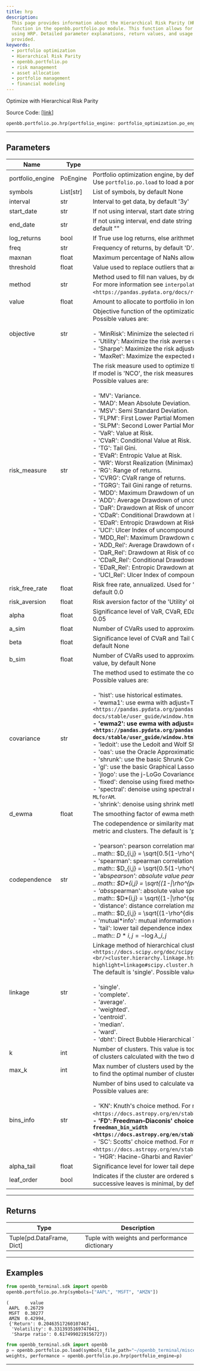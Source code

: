 ```yaml
---
title: hrp
description:
  This page provides information about the Hierarchical Risk Parity (HRP)
  function in the openbb.portfolio.po module. This function allows for portfolio optimization
  using HRP. Detailed parameter explanations, return values, and usage examples are
  provided.
keywords:
  - portfolio optimization
  - Hierarchical Risk Parity
  - openbb.portfolio.po
  - risk management
  - asset allocation
  - portfolio management
  - financial modeling
---
```



<HeadTitle title="portfolio.po.hrp - Reference | OpenBB SDK Docs" />

Optimize with Hierarchical Risk Parity

Source Code: [[link](https://github.com/OpenBB-finance/OpenBBTerminal/tree/main/openbb_terminal/portfolio/portfolio_optimization/po_model.py#L1487)]

```python
openbb.portfolio.po.hrp(portfolio_engine: portfolio_optimization.po_engine.PoEngine = None, symbols: List[str] = None, kwargs: Any)
```

---

## Parameters

| Name             | Type      | Description                                                                                                                                                                                                                                                                                                                                                                                                                                                                                                                                                                                                                                                                                                                                                                                                                                                                                                                                                                                                                                                                                                                                                                                                                                                                                                                                                                                                                                                                                                                                                                                             | Default | Optional |
| ---------------- | --------- | ------------------------------------------------------------------------------------------------------------------------------------------------------------------------------------------------------------------------------------------------------------------------------------------------------------------------------------------------------------------------------------------------------------------------------------------------------------------------------------------------------------------------------------------------------------------------------------------------------------------------------------------------------------------------------------------------------------------------------------------------------------------------------------------------------------------------------------------------------------------------------------------------------------------------------------------------------------------------------------------------------------------------------------------------------------------------------------------------------------------------------------------------------------------------------------------------------------------------------------------------------------------------------------------------------------------------------------------------------------------------------------------------------------------------------------------------------------------------------------------------------------------------------------------------------------------------------------------------------- | ------- | -------- |
| portfolio_engine | PoEngine  | Portfolio optimization engine, by default None<br/>Use `portfolio.po.load` to load a portfolio engine                                                                                                                                                                                                                                                                                                                                                                                                                                                                                                                                                                                                                                                                                                                                                                                                                                                                                                                                                                                                                                                                                                                                                                                                                                                                                                                                                                                                                                                                                                   | None    | True     |
| symbols          | List[str] | List of symbols, by default None                                                                                                                                                                                                                                                                                                                                                                                                                                                                                                                                                                                                                                                                                                                                                                                                                                                                                                                                                                                                                                                                                                                                                                                                                                                                                                                                                                                                                                                                                                                                                                        | None    | True     |
| interval         | str       | Interval to get data, by default '3y'                                                                                                                                                                                                                                                                                                                                                                                                                                                                                                                                                                                                                                                                                                                                                                                                                                                                                                                                                                                                                                                                                                                                                                                                                                                                                                                                                                                                                                                                                                                                                                   | None    | True     |
| start_date       | str       | If not using interval, start date string (YYYY-MM-DD), by default ""                                                                                                                                                                                                                                                                                                                                                                                                                                                                                                                                                                                                                                                                                                                                                                                                                                                                                                                                                                                                                                                                                                                                                                                                                                                                                                                                                                                                                                                                                                                                    | None    | True     |
| end_date         | str       | If not using interval, end date string (YYYY-MM-DD). If empty use last weekday, by default ""                                                                                                                                                                                                                                                                                                                                                                                                                                                                                                                                                                                                                                                                                                                                                                                                                                                                                                                                                                                                                                                                                                                                                                                                                                                                                                                                                                                                                                                                                                           | None    | True     |
| log_returns      | bool      | If True use log returns, else arithmetic returns, by default False                                                                                                                                                                                                                                                                                                                                                                                                                                                                                                                                                                                                                                                                                                                                                                                                                                                                                                                                                                                                                                                                                                                                                                                                                                                                                                                                                                                                                                                                                                                                      | None    | True     |
| freq             | str       | Frequency of returns, by default 'D'. Options: 'D' for daily, 'W' for weekly, 'M' for monthly                                                                                                                                                                                                                                                                                                                                                                                                                                                                                                                                                                                                                                                                                                                                                                                                                                                                                                                                                                                                                                                                                                                                                                                                                                                                                                                                                                                                                                                                                                           | None    | True     |
| maxnan           | float     | Maximum percentage of NaNs allowed in the data, by default 0.05                                                                                                                                                                                                                                                                                                                                                                                                                                                                                                                                                                                                                                                                                                                                                                                                                                                                                                                                                                                                                                                                                                                                                                                                                                                                                                                                                                                                                                                                                                                                         | None    | True     |
| threshold        | float     | Value used to replace outliers that are higher than threshold, by default 0.0                                                                                                                                                                                                                                                                                                                                                                                                                                                                                                                                                                                                                                                                                                                                                                                                                                                                                                                                                                                                                                                                                                                                                                                                                                                                                                                                                                                                                                                                                                                           | None    | True     |
| method           | str       | Method used to fill nan values, by default 'time'<br/>For more information see `interpolate <https://pandas.pydata.org/docs/reference/api/pandas.DataFrame.interpolate.html>`\_\_.                                                                                                                                                                                                                                                                                                                                                                                                                                                                                                                                                                                                                                                                                                                                                                                                                                                                                                                                                                                                                                                                                                                                                                                                                                                                                                                                                                                                                      | None    | True     |
| value            | float     | Amount to allocate to portfolio in long positions, by default 1.0                                                                                                                                                                                                                                                                                                                                                                                                                                                                                                                                                                                                                                                                                                                                                                                                                                                                                                                                                                                                                                                                                                                                                                                                                                                                                                                                                                                                                                                                                                                                       | None    | True     |
| objective        | str       | Objective function of the optimization model, by default 'MinRisk'<br/>Possible values are:<br/><br/>- 'MinRisk': Minimize the selected risk measure.<br/>- 'Utility': Maximize the risk averse utility function.<br/>- 'Sharpe': Maximize the risk adjusted return ratio based on the selected risk measure.<br/>- 'MaxRet': Maximize the expected return of the portfolio.                                                                                                                                                                                                                                                                                                                                                                                                                                                                                                                                                                                                                                                                                                                                                                                                                                                                                                                                                                                                                                                                                                                                                                                                                            | None    | True     |
| risk_measure     | str       | The risk measure used to optimize the portfolio, by default 'MV'<br/>If model is 'NCO', the risk measures available depends on the objective function.<br/>Possible values are:<br/><br/>- 'MV': Variance.<br/>- 'MAD': Mean Absolute Deviation.<br/>- 'MSV': Semi Standard Deviation.<br/>- 'FLPM': First Lower Partial Moment (Omega Ratio).<br/>- 'SLPM': Second Lower Partial Moment (Sortino Ratio).<br/>- 'VaR': Value at Risk.<br/>- 'CVaR': Conditional Value at Risk.<br/>- 'TG': Tail Gini.<br/>- 'EVaR': Entropic Value at Risk.<br/>- 'WR': Worst Realization (Minimax).<br/>- 'RG': Range of returns.<br/>- 'CVRG': CVaR range of returns.<br/>- 'TGRG': Tail Gini range of returns.<br/>- 'MDD': Maximum Drawdown of uncompounded cumulative returns (Calmar Ratio).<br/>- 'ADD': Average Drawdown of uncompounded cumulative returns.<br/>- 'DaR': Drawdown at Risk of uncompounded cumulative returns.<br/>- 'CDaR': Conditional Drawdown at Risk of uncompounded cumulative returns.<br/>- 'EDaR': Entropic Drawdown at Risk of uncompounded cumulative returns.<br/>- 'UCI': Ulcer Index of uncompounded cumulative returns.<br/>- 'MDD_Rel': Maximum Drawdown of compounded cumulative returns (Calmar Ratio).<br/>- 'ADD_Rel': Average Drawdown of compounded cumulative returns.<br/>- 'DaR_Rel': Drawdown at Risk of compounded cumulative returns.<br/>- 'CDaR_Rel': Conditional Drawdown at Risk of compounded cumulative returns.<br/>- 'EDaR_Rel': Entropic Drawdown at Risk of compounded cumulative returns.<br/>- 'UCI_Rel': Ulcer Index of compounded cumulative returns. | None    | True     |
| risk_free_rate   | float     | Risk free rate, annualized. Used for 'FLPM' and 'SLPM' and Sharpe objective function, by default 0.0                                                                                                                                                                                                                                                                                                                                                                                                                                                                                                                                                                                                                                                                                                                                                                                                                                                                                                                                                                                                                                                                                                                                                                                                                                                                                                                                                                                                                                                                                                    | None    | True     |
| risk_aversion    | float     | Risk aversion factor of the 'Utility' objective function, by default 1.0                                                                                                                                                                                                                                                                                                                                                                                                                                                                                                                                                                                                                                                                                                                                                                                                                                                                                                                                                                                                                                                                                                                                                                                                                                                                                                                                                                                                                                                                                                                                | None    | True     |
| alpha            | float     | Significance level of VaR, CVaR, EDaR, DaR, CDaR, EDaR, Tail Gini of losses, by default 0.05                                                                                                                                                                                                                                                                                                                                                                                                                                                                                                                                                                                                                                                                                                                                                                                                                                                                                                                                                                                                                                                                                                                                                                                                                                                                                                                                                                                                                                                                                                            | None    | True     |
| a_sim            | float     | Number of CVaRs used to approximate Tail Gini of losses, by default 100                                                                                                                                                                                                                                                                                                                                                                                                                                                                                                                                                                                                                                                                                                                                                                                                                                                                                                                                                                                                                                                                                                                                                                                                                                                                                                                                                                                                                                                                                                                                 | None    | True     |
| beta             | float     | Significance level of CVaR and Tail Gini of gains. If None it duplicates alpha value, by default None                                                                                                                                                                                                                                                                                                                                                                                                                                                                                                                                                                                                                                                                                                                                                                                                                                                                                                                                                                                                                                                                                                                                                                                                                                                                                                                                                                                                                                                                                                   | None    | True     |
| b_sim            | float     | Number of CVaRs used to approximate Tail Gini of gains. If None it duplicates a_sim value, by default None                                                                                                                                                                                                                                                                                                                                                                                                                                                                                                                                                                                                                                                                                                                                                                                                                                                                                                                                                                                                                                                                                                                                                                                                                                                                                                                                                                                                                                                                                              | None    | True     |
| covariance       | str       | The method used to estimate the covariance matrix, by default 'hist'<br/>Possible values are:<br/><br/>- 'hist': use historical estimates.<br/>- 'ewma1': use ewma with adjust=True. For more information see `EWM <https://pandas.pydata.org/pandas-docs/stable/user_guide/window.html#exponentially-weighted-window>`**.<br/>- 'ewma2': use ewma with adjust=False. For more information see `EWM <https://pandas.pydata.org/pandas-docs/stable/user_guide/window.html#exponentially-weighted-window>`**.<br/>- 'ledoit': use the Ledoit and Wolf Shrinkage method.<br/>- 'oas': use the Oracle Approximation Shrinkage method.<br/>- 'shrunk': use the basic Shrunk Covariance method.<br/>- 'gl': use the basic Graphical Lasso Covariance method.<br/>- 'jlogo': use the j-LoGo Covariance method. For more information see: `a-jLogo`.<br/>- 'fixed': denoise using fixed method. For more information see chapter 2 of `a-MLforAM`.<br/>- 'spectral': denoise using spectral method. For more information see chapter 2 of `a-MLforAM`.<br/>- 'shrink': denoise using shrink method. For more information see chapter 2 of `a-MLforAM`.                                                                                                                                                                                                                                                                                                                                                                                                                                                          | None    | True     |
| d_ewma           | float     | The smoothing factor of ewma methods, by default 0.94                                                                                                                                                                                                                                                                                                                                                                                                                                                                                                                                                                                                                                                                                                                                                                                                                                                                                                                                                                                                                                                                                                                                                                                                                                                                                                                                                                                                                                                                                                                                                   | None    | True     |
| codependence     | str       | The codependence or similarity matrix used to build the distance<br/>metric and clusters. The default is 'pearson'. Possible values are:<br/><br/>- 'pearson': pearson correlation matrix. Distance formula:<br/> .. math:: $D_{i,j} = \sqrt{0.5(1-\rho^{pearson}_{i,j})}$<br/>- 'spearman': spearman correlation matrix. Distance formula:<br/> .. math:: $D_{i,j} = \sqrt{0.5(1-\rho^{spearman}_{i,j})}$<br/>- 'abs*pearson': absolute value pearson correlation matrix. Distance formula:<br/> .. math:: $D*{i,j} = \sqrt{(1-\|\rho^{pearson}\_{i,j}\|)}$<br/>- 'abs*spearman': absolute value spearman correlation matrix. Distance formula:<br/> .. math:: $D*{i,j} = \sqrt{(1-\|\rho^{spearman}\_{i,j}\|)}$<br/>- 'distance': distance correlation matrix. Distance formula:<br/> .. math:: $D_{i,j} = \sqrt{(1-\rho^{distance}_{i,j})}$<br/>- 'mutual*info': mutual information matrix. Distance used is variation information matrix.<br/>- 'tail': lower tail dependence index matrix. Dissimilarity formula:<br/> .. math:: $D*{i,j} = -\log{\lambda\_{i,j}}$                                                                                                                                                                                                                                                                                                                                                                                                                                                                                                                                 | None    | True     |
| linkage          | str       | Linkage method of hierarchical clustering. For more information see `linkage <https://docs.scipy.org/doc/scipy/reference/generated/scipy.<br/>cluster.hierarchy.linkage.html?highlight=linkage#scipy.cluster.hierarchy.linkage>`\_\_.<br/>The default is 'single'. Possible values are:<br/><br/>- 'single'.<br/>- 'complete'.<br/>- 'average'.<br/>- 'weighted'.<br/>- 'centroid'.<br/>- 'median'.<br/>- 'ward'.<br/>- 'dbht': Direct Bubble Hierarchical Tree.                                                                                                                                                                                                                                                                                                                                                                                                                                                                                                                                                                                                                                                                                                                                                                                                                                                                                                                                                                                                                                                                                                                                        | None    | True     |
| k                | int       | Number of clusters. This value is took instead of the optimal number<br/>of clusters calculated with the two difference gap statistic, by default None                                                                                                                                                                                                                                                                                                                                                                                                                                                                                                                                                                                                                                                                                                                                                                                                                                                                                                                                                                                                                                                                                                                                                                                                                                                                                                                                                                                                                                                  | None    | True     |
| max_k            | int       | Max number of clusters used by the two difference gap statistic<br/>to find the optimal number of clusters, by default 10                                                                                                                                                                                                                                                                                                                                                                                                                                                                                                                                                                                                                                                                                                                                                                                                                                                                                                                                                                                                                                                                                                                                                                                                                                                                                                                                                                                                                                                                               | None    | True     |
| bins_info        | str       | Number of bins used to calculate variation of information, by default 'KN'.<br/>Possible values are:<br/><br/>- 'KN': Knuth's choice method. For more information see `knuth_bin_width <https://docs.astropy.org/en/stable/api/astropy.stats.knuth_bin_width.html>`**.<br/>- 'FD': Freedman–Diaconis' choice method. For more information see `freedman_bin_width <https://docs.astropy.org/en/stable/api/astropy.stats.freedman_bin_width.html>`**.<br/>- 'SC': Scotts' choice method. For more information see `scott_bin_width <https://docs.astropy.org/en/stable/api/astropy.stats.scott_bin_width.html>`\_\_.<br/>- 'HGR': Hacine-Gharbi and Ravier' choice method.                                                                                                                                                                                                                                                                                                                                                                                                                                                                                                                                                                                                                                                                                                                                                                                                                                                                                                                               | None    | True     |
| alpha_tail       | float     | Significance level for lower tail dependence index, by default 0.05                                                                                                                                                                                                                                                                                                                                                                                                                                                                                                                                                                                                                                                                                                                                                                                                                                                                                                                                                                                                                                                                                                                                                                                                                                                                                                                                                                                                                                                                                                                                     | None    | True     |
| leaf_order       | bool      | Indicates if the cluster are ordered so that the distance between<br/>successive leaves is minimal, by default True                                                                                                                                                                                                                                                                                                                                                                                                                                                                                                                                                                                                                                                                                                                                                                                                                                                                                                                                                                                                                                                                                                                                                                                                                                                                                                                                                                                                                                                                                     | None    | True     |

---

## Returns

| Type                      | Description                                   |
| ------------------------- | --------------------------------------------- |
| Tuple[pd.DataFrame, Dict] | Tuple with weights and performance dictionary |

---

## Examples

```python
from openbb_terminal.sdk import openbb
openbb.portfolio.po.hrp(symbols=["AAPL", "MSFT", "AMZN"])
```

```
(        value
 AAPL  0.26729
 MSFT  0.30277
 AMZN  0.42994,
 {'Return': 0.20463517260107467,
  'Volatility': 0.3313935169747041,
  'Sharpe ratio': 0.6174990219156727})
```

```python
from openbb_terminal.sdk import openbb
p = openbb.portfolio.po.load(symbols_file_path="~/openbb_terminal/miscellaneous/portfolio_examples/allocation/60_40_Portfolio.xlsx")
weights, performance = openbb.portfolio.po.hrp(portfolio_engine=p)
```

---
